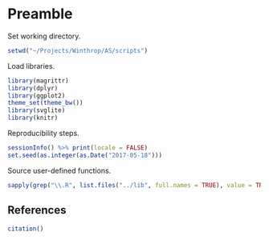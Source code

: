 # Preamble

Set working directory.

```r
setwd("~/Projects/Winthrop/AS/scripts")
```

Load libraries.

```r
library(magrittr)
library(dplyr)
library(ggplot2)
theme_set(theme_bw())
library(svglite)
library(knitr)
```

Reproducibility steps.

```r
sessionInfo() %>% print(locale = FALSE)
set.seed(as.integer(as.Date("2017-05-18")))
```

Source user-defined functions.

```r
sapply(grep("\\.R", list.files("../lib", full.names = TRUE), value = TRUE), source)
```


## References

```r
citation()
```
